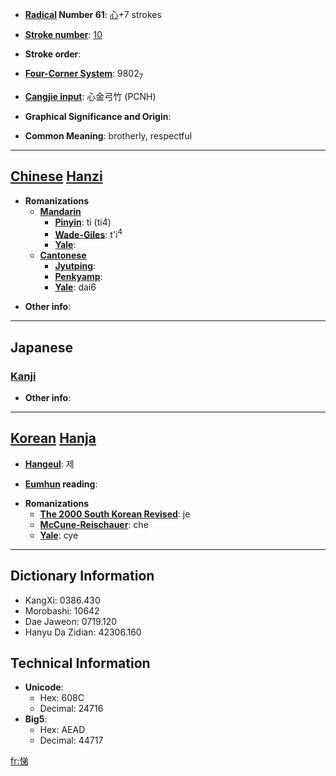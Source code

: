 * '''[[Wiktionary:Chinese radical index| Radical]] Number 61''': [[Wiktionary:Chinese radical index 心|心]]+7 strokes

* '''[[Wiktionary:Chinese total strokes index|Stroke number]]''': [[Wiktionary:Chinese total strokes index 10|10]]

* '''Stroke order''': 

* '''[[Wiktionary:Chinese four corner index|Four-Corner System]]''': 9802<sub>7</sub>

* '''[[Wiktionary:Chinese Cangjie index|Cangjie input]]''': 心金弓竹 (PCNH)

* '''Graphical Significance and Origin''': 

* '''Common Meaning''': brotherly, respectful

----

== [[Chinese]] [[Hanzi]] ==

* '''Romanizations'''
** '''[[Mandarin]]'''
*** '''[[Pinyin]]''': tì (ti4)
*** '''[[Wade-Giles]]''': t'i<sup>4</sup>
*** '''[[Yale]]''': 
** '''[[Cantonese]]'''
*** '''[[Jyutping]]''':
*** '''[[Penkyamp]]''': 
*** '''[[Yale]]''': dai6

* '''Other info''': 

----

==Japanese==
===[[Kanji]]===
{{kanji|on readings=[[てい]] (tei)|kun readings=[[すなお]] (sunao), [[やすらか]] (yasuraka), [[ひらく]] (hiraku)}}

* '''Other info''':  

----

== [[Korean]] [[Hanja]] ==

* '''[[Hangeul]]''': 제

* '''[[Eumhun]] reading''': 

* '''Romanizations'''
** '''[[The 2000 South Korean Revised Romanization|The 2000 South Korean Revised]]''': je
** '''[[McCune-Reischauer]]''': che
** '''[[Yale]]''': cye

----

== Dictionary Information ==

* KangXi: 0386.430
* Morobashi: 10642
* Dae Jaweon: 0719.120
* Hanyu Da Zidian: 42306.160

== Technical Information ==

* '''Unicode''':
** Hex: 608C
** Decimal: 24716
* '''Big5''':
** Hex: AEAD
** Decimal: 44717

[[fr:悌]]